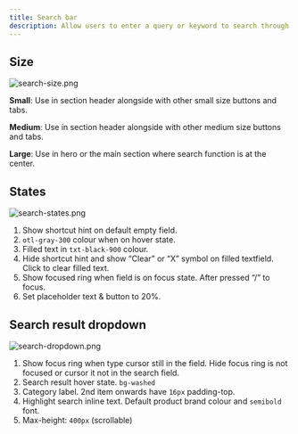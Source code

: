 ```yaml
---
title: Search bar
description: Allow users to enter a query or keyword to search through content within a website.
---
```


## Size

![search-size.png](/design/search-size.png)

**Small**: Use in section header alongside with other small size buttons and tabs.

**Medium**: Use in section header alongside with other medium size buttons and tabs.

**Large**: Use in hero or the main section where search function is at the center.

## States

![search-states.png](/design/search-states.png)

1. Show shortcut hint on default empty field.
2. `otl-gray-300` colour when on hover state.
3. Filled text in `txt-black-900` colour.
4. Hide shortcut hint and show “Clear” or “X” symbol on filled textfield. Click to clear filled text.
5. Show focused ring when field is on focus state. After pressed “/” to focus.
6. Set placeholder text & button to 20%.

## Search result dropdown

![search-dropdown.png](/design/search-dropdown.png)

1. Show focus ring when type cursor still in the field. Hide focus ring is not focused or cursor it not in the search field.
2. Search result hover state. `bg-washed`
3. Category label. 2nd item onwards have `16px` padding-top.
4. Highlight search inline text. Default product brand colour and `semibold` font.
5. Max-height: `400px` (scrollable)
